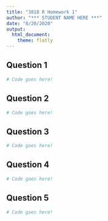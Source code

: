 ```yaml
---
title: "3818 R Homework 1"
author: "*** STUDENT NAME HERE ***"
date: "8/20/2020"
output: 
  html_document:
    theme: flatly
---
```


## Question 1

```r
# Code goes here!
```



## Question 2

```r
# Code goes here!
```



## Question 3

```r
# Code goes here!
```



## Question 4

```r
# Code goes here!
```



## Question 5

```r
# Code goes here!
```

